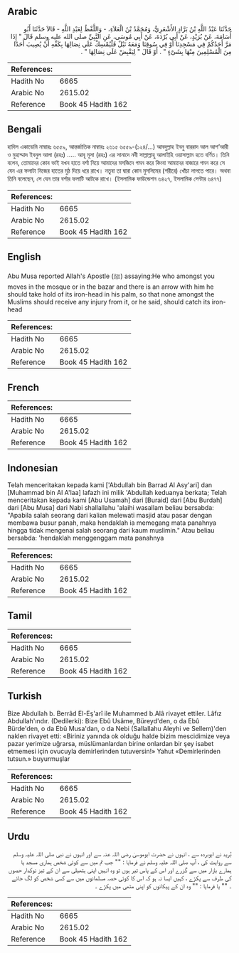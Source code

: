## Arabic


<div dir="rtl" lang="ar" style={{fontSize:'larger',backgroundColor:'#f8f9fa',padding:20}}>
حَدَّثَنَا عَبْدُ اللَّهِ بْنُ بَرَّادٍ الأَشْعَرِيُّ، وَمُحَمَّدُ بْنُ الْعَلاَءِ، - وَاللَّفْظُ لِعَبْدِ اللَّهِ - قَالاَ حَدَّثَنَا أَبُو أُسَامَةَ، عَنْ بُرَيْدٍ، عَنْ أَبِي بُرْدَةَ، عَنْ أَبِي مُوسَى، عَنِ النَّبِيِّ صلى الله عليه وسلم قَالَ ‏"‏ إِذَا مَرَّ أَحَدُكُمْ فِي مَسْجِدِنَا أَوْ فِي سُوقِنَا وَمَعَهُ نَبْلٌ فَلْيُمْسِكْ عَلَى نِصَالِهَا بِكَفِّهِ أَنْ يُصِيبَ أَحَدًا مِنَ الْمُسْلِمِينَ مِنْهَا بِشَىْءٍ ‏"‏ ‏.‏ أَوْ قَالَ ‏"‏ لِيَقْبِضْ عَلَى نِصَالِهَا ‏"‏ ‏.‏
</div>
<div style={{backgroundColor:'#f8f9fa',padding:20, marginBottom: 10}}><table> <thead> <tr> <th>References:</th> <th></th> </tr> </thead> <tbody><tr><td>Hadith No</td><td>6665</td></tr><tr><td>Arabic No</td><td>2615.02</td></tr><tr><td>Reference</td><td>Book 45 Hadith 162</td></tr></tbody></table></div>

## Bengali


<div dir="ltr" lang="bn" style={{fontSize:'larger',backgroundColor:'#f8f9fa',padding:20}}>
হাদিস একাডেমি নাম্বারঃ ৬৫৫৯, আন্তর্জাতিক নাম্বারঃ ২৬১৫ ৬৫৫৯-(১২৪/...) আবদুল্লাহ ইবনু বাররাদ আল আশ’আরী ও মুহাম্মাদ ইবনুল আলা (রহঃ) ..... আবূ মূসা (রহঃ) এর সানাদে নবী সাল্লাল্লাহু আলাইহি ওয়াসাল্লাম হতে বর্ণিত। তিনি বলেন, তোমাদের কোন ভাই যখন হাতে বর্শা নিয়ে আমাদের মসজিদে গমন করে কিংবা আমাদের বাজারে গমন করে সে যেন এর ফলাটা নিজের হাতের মুঠ দিয়ে ধরে রাখে। নতুবা তা দ্বারা কোন মুসলিমের (শরীরে) খোঁচা লাগতে পারে। অথবা তিনি বলেছেন, সে যেন তার বর্শার ফলাটি আটকে রাখে। (ইসলামিক ফাউন্ডেশন ৬৪২৭, ইসলামিক সেন্টার ৬৪৭৭)
</div>
<div style={{backgroundColor:'#f8f9fa',padding:20, marginBottom: 10}}><table> <thead> <tr> <th>References:</th> <th></th> </tr> </thead> <tbody><tr><td>Hadith No</td><td>6665</td></tr><tr><td>Arabic No</td><td>2615.02</td></tr><tr><td>Reference</td><td>Book 45 Hadith 162</td></tr></tbody></table></div>

## English


<div dir="ltr" lang="en" style={{fontSize:'larger',backgroundColor:'#f8f9fa',padding:20}}>
Abu Musa reported Allah's Apostle (ﷺ) assaying:He who amongst you moves in the mosque or in the bazar and there is an arrow with him he should take hold of its iron-head in his palm, so that none amongst the Muslims should receive any injury from it, or he said, should catch its iron-head
</div>
<div style={{backgroundColor:'#f8f9fa',padding:20, marginBottom: 10}}><table> <thead> <tr> <th>References:</th> <th></th> </tr> </thead> <tbody><tr><td>Hadith No</td><td>6665</td></tr><tr><td>Arabic No</td><td>2615.02</td></tr><tr><td>Reference</td><td>Book 45 Hadith 162</td></tr></tbody></table></div>

## French


<div dir="ltr" lang="fr" style={{fontSize:'larger',backgroundColor:'#f8f9fa',padding:20}}>

</div>
<div style={{backgroundColor:'#f8f9fa',padding:20, marginBottom: 10}}><table> <thead> <tr> <th>References:</th> <th></th> </tr> </thead> <tbody><tr><td>Hadith No</td><td>6665</td></tr><tr><td>Arabic No</td><td>2615.02</td></tr><tr><td>Reference</td><td>Book 45 Hadith 162</td></tr></tbody></table></div>

## Indonesian


<div dir="ltr" lang="id" style={{fontSize:'larger',backgroundColor:'#f8f9fa',padding:20}}>
Telah menceritakan kepada kami ['Abdullah bin Barrad Al Asy'ari] dan [Muhammad bin Al A'laa] lafazh ini milik 'Abdullah keduanya berkata; Telah menceritakan kepada kami [Abu Usamah] dari [Buraid] dari [Abu Burdah] dari [Abu Musa] dari Nabi shallallahu 'alaihi wasallam beliau bersabda: "Apabila salah seorang dari kalian melewati masjid atau pasar dengan membawa busur panah, maka hendaklah ia memegang mata panahnya hingga tidak mengenai salah seorang dari kaum muslimin." Atau beliau bersabda: 'hendaklah menggenggam mata panahnya
</div>
<div style={{backgroundColor:'#f8f9fa',padding:20, marginBottom: 10}}><table> <thead> <tr> <th>References:</th> <th></th> </tr> </thead> <tbody><tr><td>Hadith No</td><td>6665</td></tr><tr><td>Arabic No</td><td>2615.02</td></tr><tr><td>Reference</td><td>Book 45 Hadith 162</td></tr></tbody></table></div>

## Tamil


<div dir="ltr" lang="ta" style={{fontSize:'larger',backgroundColor:'#f8f9fa',padding:20}}>

</div>
<div style={{backgroundColor:'#f8f9fa',padding:20, marginBottom: 10}}><table> <thead> <tr> <th>References:</th> <th></th> </tr> </thead> <tbody><tr><td>Hadith No</td><td>6665</td></tr><tr><td>Arabic No</td><td>2615.02</td></tr><tr><td>Reference</td><td>Book 45 Hadith 162</td></tr></tbody></table></div>

## Turkish


<div dir="ltr" lang="tr" style={{fontSize:'larger',backgroundColor:'#f8f9fa',padding:20}}>
Bize Abdullah b. Berrâd El-Eş'arî ile Muhammed b.Alâ rivayet ettiler. Lâfız Abdullah'ındır. (Dedilerki): Bize Ebû Usâme, Büreyd'den, o da Ebû Bürde'den, o da Ebû Musa'dan, o da Nebi (Sallallahu Aleyhi ve Sellem)'den naklen rivayet etti: «Biriniz yanında ok olduğu halde bizim mescidimize veya pazar yerimize uğrarsa, müslümanlardan birine onlardan bir şey isabet etmemesi için ovucuyla demirlerinden tutuversin!» Yahut «Demirlerinden tutsun.» buyurmuşlar
</div>
<div style={{backgroundColor:'#f8f9fa',padding:20, marginBottom: 10}}><table> <thead> <tr> <th>References:</th> <th></th> </tr> </thead> <tbody><tr><td>Hadith No</td><td>6665</td></tr><tr><td>Arabic No</td><td>2615.02</td></tr><tr><td>Reference</td><td>Book 45 Hadith 162</td></tr></tbody></table></div>

## Urdu


<div dir="rtl" lang="ur" style={{fontSize:'larger',backgroundColor:'#f8f9fa',padding:20}}>
بُرید نے ابوبردہ سے ، انہوں نے حضرت ابوموسیٰ رضی اللہ عنہ سے اور انہوں نے نبی صلی اللہ علیہ وسلم سے روایت کی ، آپ صلی اللہ علیہ وسلم نے فرمایا : "" جب تم میں سے کوئی شخص ہماری مسجد یا ہمارے بازار میں سے گزرے اور اس کے پاس تیر ہوں تو وہ انہیں اپنی ہتھیلی سے ان کے تیز نوکدار حصوں کی طرف سے پکڑے ، کہیں ایسا نہ ہو کہ اس کا کوئی حصہ مسلمانوں میں سے کسی شخص کو لگ جائے ۔ "" یا فرمایا : "" وہ ان کے پیکانوں کو اپنی مٹھی میں پکڑے ۔
</div>
<div style={{backgroundColor:'#f8f9fa',padding:20, marginBottom: 10}}><table> <thead> <tr> <th>References:</th> <th></th> </tr> </thead> <tbody><tr><td>Hadith No</td><td>6665</td></tr><tr><td>Arabic No</td><td>2615.02</td></tr><tr><td>Reference</td><td>Book 45 Hadith 162</td></tr></tbody></table></div>